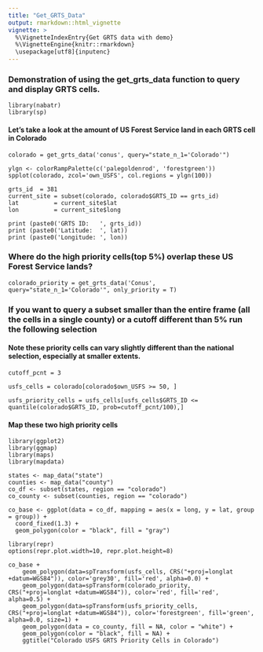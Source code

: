```yaml
---
title: "Get_GRTS_Data"
output: rmarkdown::html_vignette
vignette: >
  %\VignetteIndexEntry{Get GRTS data with demo}
  %\VignetteEngine{knitr::rmarkdown}
  \usepackage[utf8]{inputenc}
---
```


### Demonstration of using the get_grts_data function to query and display GRTS cells.

```
library(nabatr)
library(sp)
```

#### Let's take a look at the amount of US Forest Service land in each GRTS cell in Colorado

```
colorado = get_grts_data('conus', query="state_n_1='Colorado'")
```

```
ylgn <- colorRampPalette(c('palegoldenrod', 'forestgreen'))
spplot(colorado, zcol='own_USFS', col.regions = ylgn(100))
```

```
grts_id  = 381
current_site = subset(colorado, colorado$GRTS_ID == grts_id)
lat          = current_site$lat
lon          = current_site$long

print (paste0('GRTS ID:   ', grts_id))
print (paste0('Latitude:  ', lat))
print (paste0('Longitude: ', lon))

```

### Where do the high priority cells(top 5%) overlap these US Forest Service lands?

```
colorado_priority = get_grts_data('Conus', query="state_n_1='Colorado'", only_priority = T)
```

### If you want to query a subset smaller than the entire frame (all the cells in a single county) or a cutoff different than 5% run the following selection

#### Note these priority cells can vary slightly different than the national selection, especially at smaller extents.

```
cutoff_pcnt = 3

usfs_cells = colorado[colorado$own_USFS >= 50, ]

usfs_priority_cells = usfs_cells[usfs_cells$GRTS_ID <= quantile(colorado$GRTS_ID, prob=cutoff_pcnt/100),]
```

#### Map these two high priority cells

```
library(ggplot2)
library(ggmap)
library(maps)
library(mapdata)
```

```
states <- map_data("state")
counties <- map_data("county")
co_df <- subset(states, region == "colorado")
co_county <- subset(counties, region == "colorado")
```

```
co_base <- ggplot(data = co_df, mapping = aes(x = long, y = lat, group = group)) + 
  coord_fixed(1.3) + 
  geom_polygon(color = "black", fill = "gray")
```

```
library(repr)
options(repr.plot.width=10, repr.plot.height=8)

co_base +
    geom_polygon(data=spTransform(usfs_cells, CRS("+proj=longlat +datum=WGS84")), color='grey30', fill='red', alpha=0.0) +
    geom_polygon(data=spTransform(colorado_priority, CRS("+proj=longlat +datum=WGS84")), color='red', fill='red', alpha=0.5) + 
    geom_polygon(data=spTransform(usfs_priority_cells, CRS("+proj=longlat +datum=WGS84")), color='forestgreen', fill='green', alpha=0.0, size=1) + 
    geom_polygon(data = co_county, fill = NA, color = "white") +
    geom_polygon(color = "black", fill = NA) +
    ggtitle("Colorado USFS GRTS Priority Cells in Colorado")
```
